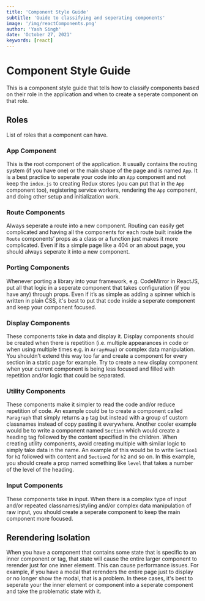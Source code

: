 ```yaml
---
title: 'Component Style Guide'
subtitle: 'Guide to classifying and seperating components'
image: '/img/reactComponents.png'
author: 'Yash Singh'
date: 'October 27, 2021'
keywords: [react]
---
```


# Component Style Guide

This is a component style guide that tells how to classify components based on their role in the application and when to create a seperate component on that role.

## Roles

List of roles that a component can have.

### App Component

This is the root component of the application. It usually contains the routing system (if you have one) or the main shape of the page and is named `App`. It is a best practice to seperate your code into an `App` component and not keep the `index.js` to creating Redux stores (you can put that in the `App` component too), registering service workers, rendering the `App` component, and doing other setup and initialization work.

### Route Components

Always seperate a route into a new component. Routing can easily get complicated and having all the components for each route built inside the `Route` components’ props as a class or a function just makes it more complicated. Even if its a simple page like a 404 or an about page, you should always seperate it into a new component.

### Porting Components

Whenever porting a library into your framework, e.g. CodeMirror in ReactJS, put all that logic in a seperate component that takes configuration (if you have any) through props. Even if it’s as simple as adding a spinner which is written in plain CSS, it's best to put that code inside a seperate component and keep your component focused.

### Display Components

These components take in data and display it. Display components should be created when there is repetition (i.e. multiple appearances in code or when using multiple times e.g. in `Array#map`) or complex data manipulation. You shouldn’t extend this way too far and create a component for every section in a static page for example. Try to create a new display component when your current component is being less focused and filled with repetition and/or logic that could be separated.

### Utility Components

These components make it simpler to read the code and/or reduce repetition of code. An example could be to create a component called `Paragraph` that simply returns a `p` tag but instead with a group of custom classnames instead of copy pasting it everywhere. Another cooler example would be to write a component named `Section` which would create a heading tag followed by the content specified in the children. When creating utility components, avoid creating multiple with similar logic to simply take data in the name. An example of this would be to write `Section1` for `h1` followed with content and `Section2` for `h2` and so on. In this example, you should create a prop named something like `level` that takes a number of the level of the heading.

### Input Components

These components take in input. When there is a complex type of input and/or repeated classnames/styling and/or complex data manipulation of raw input, you should create a seperate component to keep the main component more focused.

## Rerendering Isolation

When you have a component that contains some state that is specific to an inner component or tag, that state will cause the entire larger component to rerender just for one inner element. This can cause performance issues. For example, if you have a modal that rerenders the entire page just to display or no longer show the modal, that is a problem. In these cases, it's best to seperate your the inner element or component into a seperate component and take the problematic state with it.
